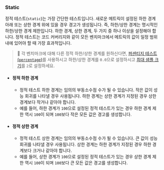 ### Static

정적 테스트(`static`)는 가장 간단한 테스트입니다. 새로운 메트릭이 설정된 하한 경계 아래 또는 상한 경계 위에 있을 경우 경고가 생성됩니다. 즉, 하한/상한 경계는 명시적인 하한/상한 경계 제한입니다. 하한 경계, 상한 경계, 두 가지 중 하나 이상을 설정해야 합니다. 정적 테스트는 코드 커버리지와 같이 모든 벤치마크에서 메트릭의 값이 일정 범위 내에 있어야 할 때 가장 효과적입니다.

> 🐰 각 벤치마크에 대해 다른 정적 하한/상한 경계를 원하신다면,
> [퍼센티지 테스트(`percentage`)][percentage test]를 사용하시고
> 하한/상한 경계를 `0.0`으로 설정하시고
> [최대 샘플 크기][max sample size]를 `2`로 설정하세요.

[percentage test]: #percentage
[max sample size]: #--threshold-max-sample-size-sample_size

- #### 정적 하한 경계
  - 정적 테스트 하한 경계는 임의의 부동소수점 수가 될 수 있습니다.
작은 값이 성능 회귀를 나타낼 경우 사용됩니다.
하한 경계는 상한 경계가 지정된 경우 상한 경계보다 작거나 같아야 합니다.
  - 예를 들어, 하한 경계가 `100`으로 설정된 정적 테스트가 있는 경우
하한 경계 제한 역시 `100`이 되며
`100`보다 작은 모든 값은 경고를 생성합니다.
- #### 정적 상한 경계
  - 정적 테스트 상한 경계는 임의의 부동소수점 수가 될 수 있습니다.
큰 값이 성능 회귀를 나타낼 경우 사용됩니다.
상한 경계는 하한 경계가 지정된 경우 하한 경계보다 크거나 같아야 합니다.
  - 예를 들어, 상한 경계가 `100`으로 설정된 정적 테스트가 있는 경우
상한 경계 제한 역시 `100`이 되며
`100`보다 큰 모든 값은 경고를 생성합니다.